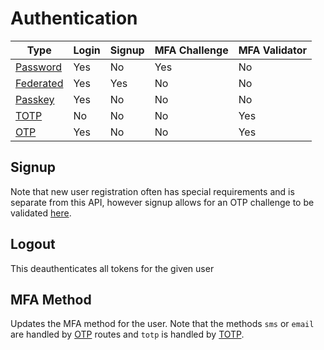 

# Authentication

| Type                                        | Login | Signup | MFA Challenge | MFA Validator |
| ------------------------------------------- | ----- | ------ | ------------- | ------------- |
| [Password](/docs/authentication/password)   | Yes   | No     | Yes           | No            |
| [Federated](/docs/authentication/federated) | Yes   | Yes    | No            | No            |
| [Passkey](/docs/authentication/passkey)     | Yes   | No     | No            | No            |
| [TOTP](/docs/authentication/totp)           | No    | No     | No            | Yes           |
| [OTP](/docs/authentication/otp)             | Yes   | No     | No            | Yes           |

## Signup

Note that new user registration often has special requirements and is separate
from this API, however signup allows for an OTP challenge to be validated
[here](/docs/authentication/otp#login).

## Logout

This deauthenticates all tokens for the given user

<Route route="POST /1/auth/logout" />

## MFA Method

Updates the MFA method for the user. Note that the methods `sms` or `email` are
handled by [OTP](/docs/otp) routes and `totp` is handled by [TOTP](/docs/totp).

<Route route="PATCH /1/auth/mfa-method" />
